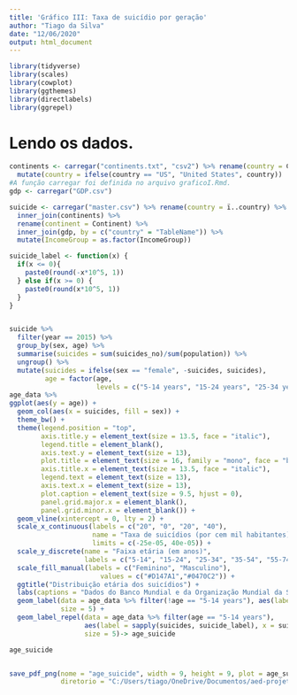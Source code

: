 ```yaml
---
title: 'Gráfico III: Taxa de suicídio por geração'
author: "Tiago da Silva"
date: "12/06/2020"
output: html_document
---
```


```r
library(tidyverse)
library(scales)
library(cowplot)
library(ggthemes)
library(directlabels)
library(ggrepel)
```

# Lendo os dados.

```r

continents <- carregar("continents.txt", "csv2") %>% rename(country = Country) %>%
  mutate(country = ifelse(country == "US", "United States", country)) 
#A função carregar foi definida no arquivo graficoI.Rmd.
gdp <- carregar("GDP.csv")

suicide <- carregar("master.csv") %>% rename(country = ï..country) %>%
  inner_join(continents) %>%
  rename(continent = Continent) %>%
  inner_join(gdp, by = c("country" = "TableName")) %>%
  mutate(IncomeGroup = as.factor(IncomeGroup))

```


```r

suicide_label <- function(x) {
  if(x <= 0){
    paste0(round(-x*10^5, 1))
  } else if(x >= 0) {
    paste0(round(x*10^5, 1))
  }
}


suicide %>%
  filter(year == 2015) %>%
  group_by(sex, age) %>%
  summarise(suicides = sum(suicides_no)/sum(population)) %>%
  ungroup() %>%
  mutate(suicides = ifelse(sex == "female", -suicides, suicides),
         age = factor(age, 
                      levels = c("5-14 years", "15-24 years", "25-34 years", "35-54 years", "55-74 years", "75+ years"))) -> age_data
age_data %>%
ggplot(aes(y = age)) +
  geom_col(aes(x = suicides, fill = sex)) +
  theme_bw() +
  theme(legend.position = "top",
        axis.title.y = element_text(size = 13.5, face = "italic"),
        legend.title = element_blank(),
        axis.text.y = element_text(size = 13),
        plot.title = element_text(size = 16, family = "mono", face = "bold", hjust = .5),
        axis.title.x = element_text(size = 13.5, face = "italic"),
        legend.text = element_text(size = 13),
        axis.text.x = element_text(size = 13),
        plot.caption = element_text(size = 9.5, hjust = 0),
        panel.grid.major.x = element_blank(),
        panel.grid.minor.x = element_blank()) +
  geom_vline(xintercept = 0, lty = 2) +
  scale_x_continuous(labels = c("20", "0", "20", "40"),
                     name = "Taxa de suicídios (por cem mil habitantes)",
                     limits = c(-25e-05, 40e-05)) +
  scale_y_discrete(name = "Faixa etária (em anos)",
                   labels = c("5-14", "15-24", "25-34", "35-54", "55-74", "75+")) +
  scale_fill_manual(labels = c("Feminino", "Masculino"),
                       values = c("#D147A1","#0470C2")) +
  ggtitle("Distribuição etária dos suicídios") +
  labs(captions = "Dados do Banco Mundial e da Organização Mundial da Saúde.") +
  geom_label(data = age_data %>% filter(!age == "5-14 years"), aes(label = sapply(suicides, suicide_label), x = suicides),
             size = 5) +
  geom_label_repel(data = age_data %>% filter(age == "5-14 years"),
                   aes(label = sapply(suicides, suicide_label), x = suicides),
                   size = 5)-> age_suicide

age_suicide


save_pdf_png(nome = "age_suicide", width = 9, height = 9, plot = age_suicide,
             diretorio = "C:/Users/tiago/OneDrive/Documentos/aed-projeto.suicidio/output")




```
